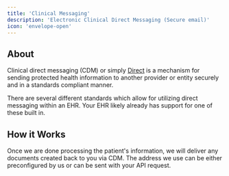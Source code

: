 ```yaml
---
title: 'Clinical Messaging'
description: 'Electronic Clinical Direct Messaging (Secure email)'
icon: 'envelope-open'
---
```


## About

Clinical direct messaging (CDM) or simply [Direct](https://www.healthit.gov/sites/default/files/pdf/fact-sheets/the-direct-project.pdf) is a mechanism for sending protected health information to another provider or entity securely and in a standards compliant manner.

There are several different standards which allow for utilizing direct messaging within an EHR. Your EHR likely already has support for one of these built in.

## How it Works

Once we are done processing the patient's information, we will deliver any documents created back to you via CDM. The address we use can be either preconfigured by us or can be sent with your API request.